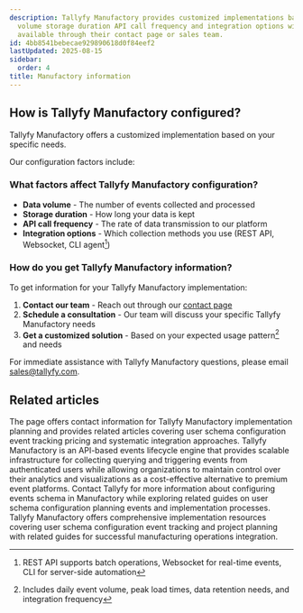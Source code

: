 ```yaml
---
description: Tallyfy Manufactory provides customized implementations based on data
  volume storage duration API call frequency and integration options with consultation
  available through their contact page or sales team.
id: 4bb8541bebecae929890618d0f84eef2
lastUpdated: 2025-08-15
sidebar:
  order: 4
title: Manufactory information
---
```


## How is Tallyfy Manufactory configured?

Tallyfy Manufactory offers a customized implementation based on your specific needs.

Our configuration factors include:

### What factors affect Tallyfy Manufactory configuration?

- **Data volume** - The number of events collected and processed
- **Storage duration** - How long your data is kept
- **API call frequency** - The rate of data transmission to our platform
- **Integration options** - Which collection methods you use (REST API, Websocket, CLI agent[^1])

### How do you get Tallyfy Manufactory information?

To get information for your Tallyfy Manufactory implementation:

1. **Contact our team** - Reach out through our [contact page](https://tallyfy.com/contact-us/)
2. **Schedule a consultation** - Our team will discuss your specific Tallyfy Manufactory needs
3. **Get a customized solution** - Based on your expected usage pattern[^2] and needs

For immediate assistance with Tallyfy Manufactory questions, please email [sales@tallyfy.com](mailto:sales@tallyfy.com).



[^1]: REST API supports batch operations, Websocket for real-time events, CLI for server-side automation
[^2]: Includes daily event volume, peak load times, data retention needs, and integration frequency

## Related articles
<CardGrid>
<LinkTitleCard header="<b>Implementation > Planning</b>" href="/products/manufactory/implementation/planning/" > The page offers contact information for Tallyfy Manufactory implementation planning and provides related articles covering user schema configuration event tracking pricing and systematic integration approaches. </LinkTitleCard>
<LinkTitleCard header="<b>Overview</b>" href="/products/manufactory/" > Tallyfy Manufactory is an API-based events lifecycle engine that provides scalable infrastructure for collecting querying and triggering events from authenticated users while allowing organizations to maintain control over their analytics and visualizations as a cost-effective alternative to premium event platforms. </LinkTitleCard>
<LinkTitleCard header="<b>Implementation > Configuring events schema</b>" href="/products/manufactory/implementation/configuring_events_schema/" > Contact Tallyfy for more information about configuring events schema in Manufactory while exploring related guides on user schema configuration planning events and implementation processes. </LinkTitleCard>
<LinkTitleCard header="<b>Implementation > Configuring user schema</b>" href="/products/manufactory/implementation/configuring_users_schema/" > Tallyfy Manufactory offers comprehensive implementation resources covering user schema configuration event tracking and project planning with related guides for successful manufacturing operations integration. </LinkTitleCard>
</CardGrid>